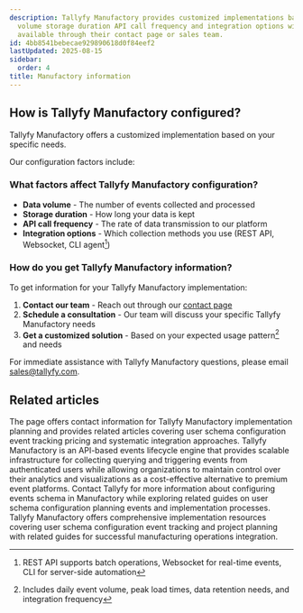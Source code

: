 ```yaml
---
description: Tallyfy Manufactory provides customized implementations based on data
  volume storage duration API call frequency and integration options with consultation
  available through their contact page or sales team.
id: 4bb8541bebecae929890618d0f84eef2
lastUpdated: 2025-08-15
sidebar:
  order: 4
title: Manufactory information
---
```


## How is Tallyfy Manufactory configured?

Tallyfy Manufactory offers a customized implementation based on your specific needs.

Our configuration factors include:

### What factors affect Tallyfy Manufactory configuration?

- **Data volume** - The number of events collected and processed
- **Storage duration** - How long your data is kept
- **API call frequency** - The rate of data transmission to our platform
- **Integration options** - Which collection methods you use (REST API, Websocket, CLI agent[^1])

### How do you get Tallyfy Manufactory information?

To get information for your Tallyfy Manufactory implementation:

1. **Contact our team** - Reach out through our [contact page](https://tallyfy.com/contact-us/)
2. **Schedule a consultation** - Our team will discuss your specific Tallyfy Manufactory needs
3. **Get a customized solution** - Based on your expected usage pattern[^2] and needs

For immediate assistance with Tallyfy Manufactory questions, please email [sales@tallyfy.com](mailto:sales@tallyfy.com).



[^1]: REST API supports batch operations, Websocket for real-time events, CLI for server-side automation
[^2]: Includes daily event volume, peak load times, data retention needs, and integration frequency

## Related articles
<CardGrid>
<LinkTitleCard header="<b>Implementation > Planning</b>" href="/products/manufactory/implementation/planning/" > The page offers contact information for Tallyfy Manufactory implementation planning and provides related articles covering user schema configuration event tracking pricing and systematic integration approaches. </LinkTitleCard>
<LinkTitleCard header="<b>Overview</b>" href="/products/manufactory/" > Tallyfy Manufactory is an API-based events lifecycle engine that provides scalable infrastructure for collecting querying and triggering events from authenticated users while allowing organizations to maintain control over their analytics and visualizations as a cost-effective alternative to premium event platforms. </LinkTitleCard>
<LinkTitleCard header="<b>Implementation > Configuring events schema</b>" href="/products/manufactory/implementation/configuring_events_schema/" > Contact Tallyfy for more information about configuring events schema in Manufactory while exploring related guides on user schema configuration planning events and implementation processes. </LinkTitleCard>
<LinkTitleCard header="<b>Implementation > Configuring user schema</b>" href="/products/manufactory/implementation/configuring_users_schema/" > Tallyfy Manufactory offers comprehensive implementation resources covering user schema configuration event tracking and project planning with related guides for successful manufacturing operations integration. </LinkTitleCard>
</CardGrid>